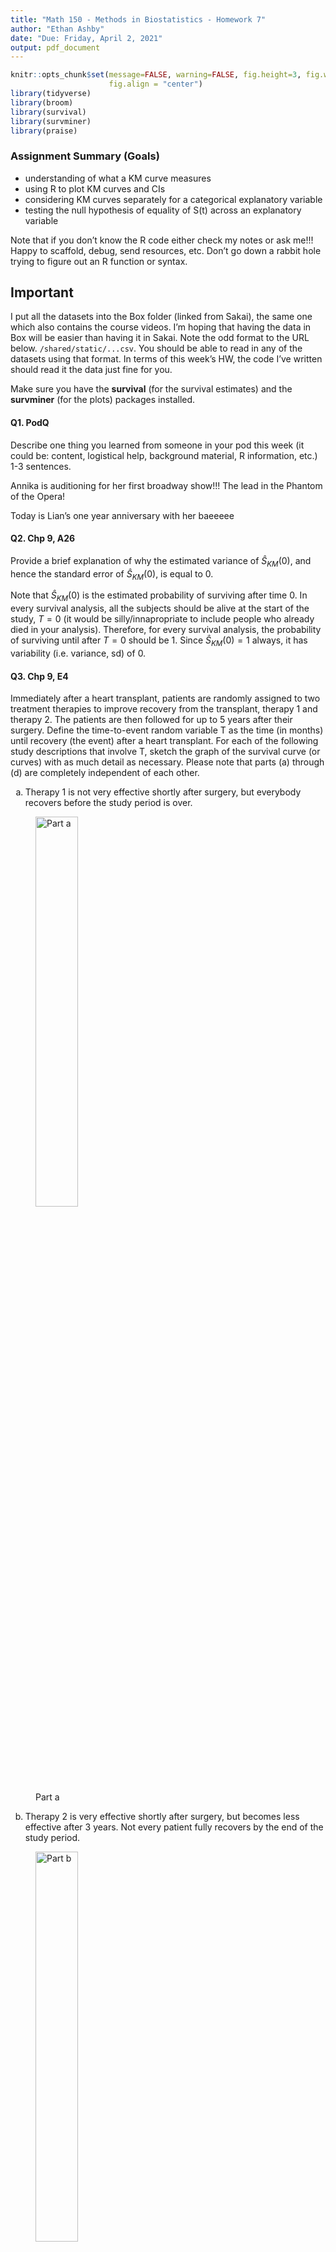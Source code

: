 ```yaml
---
title: "Math 150 - Methods in Biostatistics - Homework 7"
author: "Ethan Ashby"
date: "Due: Friday, April 2, 2021"
output: pdf_document
---
```


```r
knitr::opts_chunk$set(message=FALSE, warning=FALSE, fig.height=3, fig.width=5, 
                      fig.align = "center")
library(tidyverse)
library(broom)
library(survival)
library(survminer)
library(praise)
```


### Assignment Summary (Goals)
* understanding of what a KM curve measures
* using R to plot KM curves and CIs
* considering KM curves separately for a categorical explanatory variable
* testing the null hypothesis of equality of S(t) across an explanatory variable

Note that if you don't know the R code either check my notes or ask me!!!  Happy to scaffold, debug, send resources, etc.  Don't go down a rabbit hole trying to figure out an R function or syntax.

## Important

I put all the datasets into the Box folder (linked from Sakai), the same one which also contains the course videos.  I'm hoping that having the data in Box will be easier than having it in Sakai.  Note the odd format to the URL below.  `/shared/static/...csv`.  You should be able to read in any of the datasets using that format.  In terms of this week's HW, the code I've written should read it the data just fine for you.

Make sure you have the **survival** (for the survival estimates) and the **survminer** (for the plots) packages installed.

#### Q1. PodQ
Describe one thing you learned from someone in your pod this week (it could be: content, logistical help, background material, R information, etc.)  1-3 sentences.

Annika is auditioning for her first broadway show!!! The lead in the Phantom of the Opera!

Today is Lian's one year anniversary with her baeeeee

#### Q2.  Chp 9, A26

Provide a brief explanation of why the estimated variance of $\hat{S}_{KM}(0)$, and hence the standard error of $\hat{S}_{KM}(0)$, is equal to 0.

Note that $\hat{S}_{KM}(0)$ is the estimated probability of surviving after time 0. In every survival analysis, all the subjects should be alive at the start of the study, $T=0$ (it would be silly/innapropriate to include people who already died in your analysis). Therefore, for every survival analysis, the probability of surviving until after $T=0$ should be 1. Since $\hat{S}_{KM}(0)=1$ always, it has variability (i.e. variance, sd) of 0. 

#### Q3. Chp 9, E4

Immediately after a heart transplant, patients are randomly assigned to two treatment therapies to improve recovery from the transplant, therapy 1 and therapy 2.  The patients are then followed for up to 5 years after their surgery.  Define the time-to-event random variable T as the time (in months) until recovery (the event) after a heart transplant.  For each of the following study descriptions that involve T, sketch the graph of the survival curve (or curves) with as much detail as necessary.  Please note that parts (a) through (d) are completely independent of each other.

(a) Therapy 1 is not very effective shortly after surgery, but everybody recovers before the study period is over.  

![Part a](pa.png){width=40%}

(b) Therapy 2 is very effective shortly after surgery, but becomes less effective after 3 years.  Not every patient fully recovers by the end of the study period.  

![Part b](pb.png){width=40%}

(c) Two curves on the same plot:  Therapy 1 is consistently more effective than Therapy 2 over time.  

![Part c](pc.png){width=40%}

Note that therapy 1 curve starts at (0,1) I swear!!

(d) Two curves on the same plot:  Therapy 1 is more effective than Therapy 2 for the first 2.5 years, and then Therapy 2 is more effective than Therapy 1 for the remaining duration of the study.  

![Part d](pd.png){width=40%}

#### Q4. Chp 9, E6

The Kaplan-Meier curve in Figure 9.17 (see the text, on Sakai) displays hypothetical estimated survival probabilities of death due to brain cancer, where time (from diagnosis) until death is measured in months.

(a) Is the largest event time censored or complete?  How do you know?  

The largest event time is complete because everyone died (i.e. survival probability reached 0 so everyone in the study died).

(b) Use the curve to estimate the mean time until death due to brain cancer.  [Read page 295 in the text.]

The estimated mean survival time is:
\[
\hat{\mu}=\hat{S}(t_0)_{KM}(t_1-t_0)+\hat{S}(t_1)_{KM}(t_2-t_1)+ \ldots+ \hat{S}(t_m)_{KM}(t_m-t_{m-1})
\]
Which yields:
\[
\hat{\mu}=10 \cdot 1 + 30 \cdot 0.85 + 75 \cdot 0.65 + 30 \cdot 0.45 + 155 \cdot 0.2=\boxed{128.75}
\]
This is my estimate of the average survival time.

#### Q5. Chp 9, E11 Male Fruit Fly Longevity

(Lots to read in the text about the dataset.)

(a) Construct the Kaplan-Meier curve with a confidence interval for the `Fruitfly` data and describe the survival pattern for the fruitflies over time.  Use `Longevity` as the time-to-event variable.

```r
fruitfly <- read_csv("https://pomona.box.com/shared/static/qnsl0sp0twdutz6azidxb5yt37boee7v",
                     na="*")

fly_surv <- survfit(Surv(Longevity, Censor) ~ 1, data=fruitfly)

ggsurvplot(fly_surv, conf.type = "log") + ggtitle("Fly Survival")
```

Look at the online notes example (http://st47s.com/Math150/Notes/survival-analysis.html#Rsurv) for how to implement the R code, but the basics of what you need are below.  Look up `?ggsurvplot` (in the **survival** package) to see the different confidence interval types.

Notice that the "response variable" is now **two** variables!!!  And we put them together with the `Surv()` function  The `Surv()` function takes two arguments.  The first argument is the time variable.  The second argument is the censoring information.  You shouldn't have to transform any of the variables in the dataset which is provided.

(b) Construct the Kaplan-Meier curve for the lifetimes of the fruitflies by number of partners, using `Partners` as the grouping variable.  Briefly comment on the observed relationship between survival and number of female partners.

The R code will be very similar to part (a), but model the survival response variable as a function of the explanatory variable `Partners`.

```r
fly_surv <- survfit(Surv(Longevity, Censor) ~ Partners, data=fruitfly)

ggsurvplot(fly_surv, conf.type = "log") + ggtitle("Fly Survival")
```

It looks like flies with a lot of partners (particularly 8 partners) die off sooner than flies with no partners. 

(c) Perform the log-rank and Wilcoxon tests.  Report the test statistics and p-values for both tests.  State the conclusions for both tests.  If the tests yield different conclusions, briefly explain why.  [We will cover these tests on Monday in class.]

The R function which runs the two tests is called `survdiff()`.  It acts on the `Surv()` response variable broken down by the explanatory variable, `Partners`.  

The argument "rho = ___ " controls which test you'd like to run.  "rho = 0" gives the log-rank test.  "rho = 1" gives the Wilcoxon test.  Try typing `?survdiff` to see the help file.

```r
survdiff(Surv(Longevity, Censor) ~ Partners, data= fruitfly, rho=0)
survdiff(Surv(Longevity, Censor) ~ Partners, data= fruitfly, rho=1)
```

The log rank test generates a test statistic of 7.2 and a p-value of 0.03.
The Wilcoxon test generates a test statistic of 10.8 and a p-value of 0.005.
Both tests show that survival at at least one time point is significantly different between flies with different numbers of lovers.

```r
praise()
```



